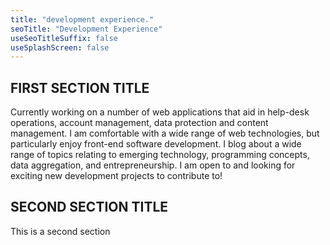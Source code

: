 ---
title: "development experience."
seoTitle: "Development Experience"
useSeoTitleSuffix: false
useSplashScreen: false
---

## FIRST SECTION TITLE 
Currently working on a number of web applications that aid in help-desk operations, account management, data protection and content management. I am comfortable with a wide range of web technologies, but particularly enjoy front-end software development. I blog about a wide range of topics relating to emerging technology, programming concepts, data aggregation, and entrepreneurship. I am open to and looking for exciting new development projects to contribute to!


## SECOND SECTION TITLE
This is a second section 